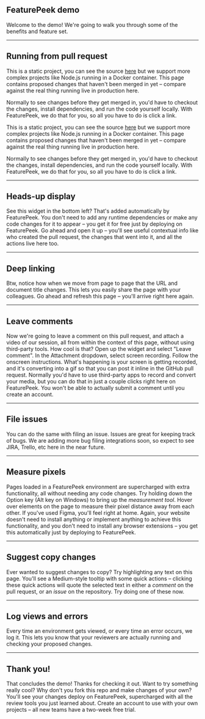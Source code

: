 

<Layout>

## FeaturePeek demo

Welcome to the demo! We're going to walk you through some of the benefits and feature set. 

</Layout>

---

<Layout>

## Running from pull request

This is a static project, you can see the source [here](l) but we support more complex projects like Node.js running in a Docker container. This page contains proposed changes that haven't been merged in yet – compare against the real thing running live in production here. 

Normally to see changes before they get merged in, you'd have to checkout the changes, install dependencies, and run the code yourself locally. With FeaturePeek, we do that for you, so all you have to do is click a link. 

This is a static project, you can see the source [here](l) but we support more complex projects like Node.js running in a Docker container. This page contains proposed changes that haven't been merged in yet – compare against the real thing running live in production here. 

Normally to see changes before they get merged in, you'd have to checkout the changes, install dependencies, and run the code yourself locally. With FeaturePeek, we do that for you, so all you have to do is click a link. 

</Layout>

---

<Layout>

## Heads-up display

See this widget in the bottom left? That's added automatically by FeaturePeek. You don't need to add any runtime dependencies or make any code changes for it to appear – you get it for free just by deploying on FeaturePeek. Go ahead and open it up – you'll see useful contextual info like who created the pull request, the changes that went into it, and all the actions live here too.

</Layout>

---

<Layout>

## Deep linking

Btw, notice how when we move from page to page that the URL and document title changes. This lets you easily share the page with your colleagues. Go ahead and refresh this page – you'll arrive right here again.

</Layout>

---

<Layout>

## Leave comments

Now we're going to leave a comment on this pull request, and attach a video of our session, all from within the context of this page, without using third-party tools. How cool is that? Open up the widget and select "Leave comment". In the Attachment dropdown, select screen recording. Follow the onscreen instructions. What's happening is your screen is getting recorded, and it's converting into a gif so that you can post it inline in the GitHub pull request. Normally you'd have to use third-party apps to record and convert your media, but you can do that in just a couple clicks right here on FeaturePeek. You won't be able to actually submit a comment until you create an account. 

</Layout>

---

<Layout>

## File issues

You can do the same with filing an issue. Issues are great for keeping track of bugs. We are adding more bug filing integrations soon, so expect to see JIRA, Trello, etc here in the near future.

</Layout>

---

<Layout>

## Measure pixels

Pages loaded in a FeaturePeek environment are supercharged with extra functionality, all without needing any code changes. Try holding down the Option key (Alt key on Windows) to bring up the *measurement tool*. Hover over elements on the page to measure their pixel distance away from each other. If you've used Figma, you'll feel right at home. Again, your website doesn't need to install anything or implement anything to achieve this functionality, and you don't need to install any browser extensions – you get this automatically just by deploying to FeaturePeek. 

</Layout>

---

<Layout>

## Suggest copy changes

Ever wanted to suggest changes to copy? Try highlighting any text on this page. You'll see a Medium-style tooltip with some quick actions – clicking these quick actions will quote the selected text in either a *comment* on the pull request, or an *issue* on the repository. Try doing one of these now. 

</Layout>

---

<Layout>

## Log views and errors

Every time an environment gets viewed, or every time an error occurs, we log it. This lets you know that your reviewers are actually running and checking your proposed changes. 

</Layout>

---

<Layout>

## Thank you!

That concludes the demo! Thanks for checking it out. Want to try something really cool? Why don't you fork this repo and make changes of your own? You'll see your changes deploy on FeaturePeek, supercharged with all the review tools you just learned about. Create an account to use with your own projects – all new teams have a two-week free trial. 

</Layout>
